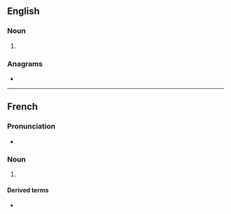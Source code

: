 ==English==

===Noun===
{{en-noun}}

# {{obsolete form of|en|abysm}}

===Anagrams===
* {{anagrams|en|a=abemy|Mabey|beamy|embay|maybe}}

----

==French==

===Pronunciation===
* {{fr-IPA}}

===Noun===
{{fr-noun|m}}

# {{lb|fr|archaic}} {{alternative form of|fr|abîme}}

====Derived terms====
* {{l|fr|en abyme}}